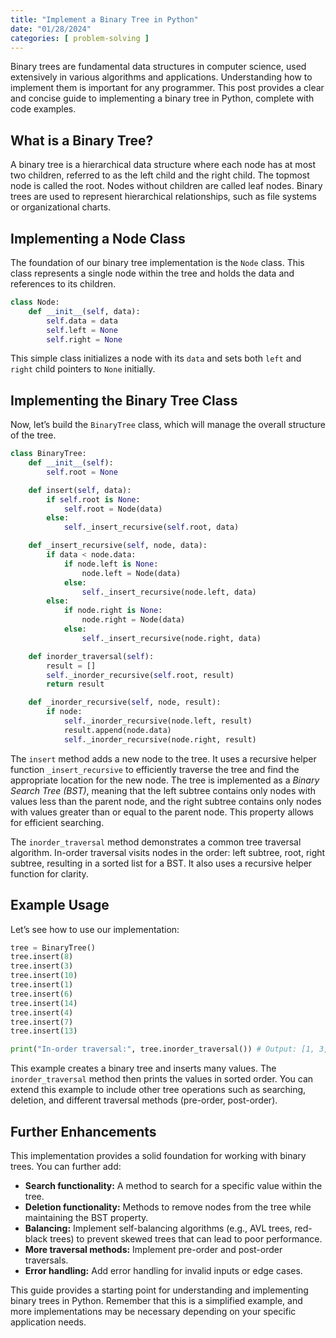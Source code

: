 ```yaml
---
title: "Implement a Binary Tree in Python"
date: "01/28/2024"
categories: [ problem-solving ]
---
```


Binary trees are fundamental data structures in computer science, used extensively in various algorithms and applications. Understanding how to implement them is important for any programmer. This post provides a clear and concise guide to implementing a binary tree in Python, complete with code examples.

## What is a Binary Tree?

A binary tree is a hierarchical data structure where each node has at most two children, referred to as the left child and the right child.  The topmost node is called the root.  Nodes without children are called leaf nodes.  Binary trees are used to represent hierarchical relationships, such as file systems or organizational charts.

## Implementing a Node Class

The foundation of our binary tree implementation is the `Node` class.  This class represents a single node within the tree and holds the data and references to its children.

```python
class Node:
    def __init__(self, data):
        self.data = data
        self.left = None
        self.right = None
```

This simple class initializes a node with its `data` and sets both `left` and `right` child pointers to `None` initially.

## Implementing the Binary Tree Class

Now, let's build the `BinaryTree` class, which will manage the overall structure of the tree.

```python
class BinaryTree:
    def __init__(self):
        self.root = None

    def insert(self, data):
        if self.root is None:
            self.root = Node(data)
        else:
            self._insert_recursive(self.root, data)

    def _insert_recursive(self, node, data):
        if data < node.data:
            if node.left is None:
                node.left = Node(data)
            else:
                self._insert_recursive(node.left, data)
        else:
            if node.right is None:
                node.right = Node(data)
            else:
                self._insert_recursive(node.right, data)

    def inorder_traversal(self):
        result = []
        self._inorder_recursive(self.root, result)
        return result

    def _inorder_recursive(self, node, result):
        if node:
            self._inorder_recursive(node.left, result)
            result.append(node.data)
            self._inorder_recursive(node.right, result)


```

The `insert` method adds a new node to the tree.  It uses a recursive helper function `_insert_recursive` to efficiently traverse the tree and find the appropriate location for the new node.  The tree is implemented as a *Binary Search Tree (BST)*, meaning that the left subtree contains only nodes with values less than the parent node, and the right subtree contains only nodes with values greater than or equal to the parent node. This property allows for efficient searching.

The `inorder_traversal` method demonstrates a common tree traversal algorithm. In-order traversal visits nodes in the order: left subtree, root, right subtree, resulting in a sorted list for a BST.  It also uses a recursive helper function for clarity.


## Example Usage

Let's see how to use our implementation:

```python
tree = BinaryTree()
tree.insert(8)
tree.insert(3)
tree.insert(10)
tree.insert(1)
tree.insert(6)
tree.insert(14)
tree.insert(4)
tree.insert(7)
tree.insert(13)

print("In-order traversal:", tree.inorder_traversal()) # Output: [1, 3, 4, 6, 7, 8, 10, 13, 14]

```

This example creates a binary tree and inserts many values. The `inorder_traversal` method then prints the values in sorted order.  You can extend this example to include other tree operations such as searching, deletion, and different traversal methods (pre-order, post-order).


##  Further Enhancements

This implementation provides a solid foundation for working with binary trees. You can further add:

* **Search functionality:**  A method to search for a specific value within the tree.
* **Deletion functionality:** Methods to remove nodes from the tree while maintaining the BST property.
* **Balancing:** Implement self-balancing algorithms (e.g., AVL trees, red-black trees) to prevent skewed trees that can lead to poor performance.
* **More traversal methods:**  Implement pre-order and post-order traversals.
* **Error handling:** Add error handling for invalid inputs or edge cases.


This guide provides a starting point for understanding and implementing binary trees in Python. Remember that this is a simplified example, and more implementations may be necessary depending on your specific application needs.

